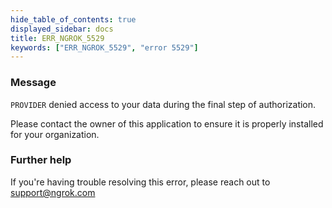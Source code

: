 ```yaml
---
hide_table_of_contents: true
displayed_sidebar: docs
title: ERR_NGROK_5529
keywords: ["ERR_NGROK_5529", "error 5529"]
---
```


### Message

`PROVIDER` denied access to your data during the final step of authorization.

Please contact the owner of this application to ensure it is properly installed for your organization.

### Further help

If you're having trouble resolving this error, please reach out to [support@ngrok.com](mailto:support@ngrok.com?subject=Help%20with%20ERR_NGROK_5529)
